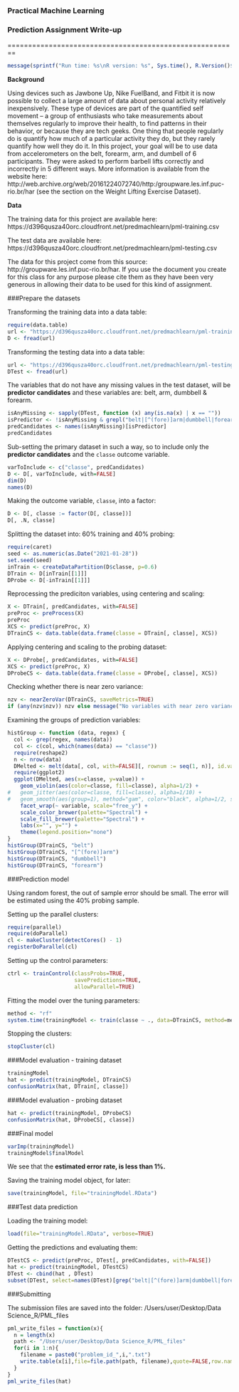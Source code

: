 ### Practical Machine Learning 
### Prediction Assignment Write-up

========================================================
```{r, echo=FALSE}
message(sprintf("Run time: %s\nR version: %s", Sys.time(), R.Version()$version.string))
```

**Background**

Using devices such as Jawbone Up, Nike FuelBand, and Fitbit it is now possible to collect a large amount of data about personal activity relatively inexpensively. These type of devices are part of the quantified self movement – a group of enthusiasts who take measurements about themselves regularly to improve their health, to find patterns in their behavior, or because they are tech geeks. One thing that people regularly do is quantify how much of a particular activity they do, but they rarely quantify how well they do it. In this project, your goal will be to use data from accelerometers on the belt, forearm, arm, and dumbell of 6 participants. They were asked to perform barbell lifts correctly and incorrectly in 5 different ways. More information is available from the website here: http://web.archive.org/web/20161224072740/http:/groupware.les.inf.puc-rio.br/har (see the section on the Weight Lifting Exercise Dataset).

**Data**

The training data for this project are available here: 
https://d396qusza40orc.cloudfront.net/predmachlearn/pml-training.csv

The test data are available here: 
https://d396qusza40orc.cloudfront.net/predmachlearn/pml-testing.csv

The data for this project come from this source: http://groupware.les.inf.puc-rio.br/har. If you use the document you create for this class for any purpose please cite them as they have been very generous in allowing their data to be used for this kind of assignment. 


###Prepare the datasets

Transforming the training data into a data table:

```{r}
require(data.table)
url <- "https://d396qusza40orc.cloudfront.net/predmachlearn/pml-training.csv"
D <- fread(url)
```

Transforming the testing data into a data table:

```{r}
url <- "https://d396qusza40orc.cloudfront.net/predmachlearn/pml-testing.csv"
DTest <- fread(url)
```

The variables that do not have any missing values in the test dataset, will be **predictor candidates** and these variables are: belt, arm, dumbbell & forearm. 

```{r}
isAnyMissing <- sapply(DTest, function (x) any(is.na(x) | x == ""))
isPredictor <- !isAnyMissing & grepl("belt|[^(fore)]arm|dumbbell|forearm", names(isAnyMissing))
predCandidates <- names(isAnyMissing)[isPredictor]
predCandidates
```

Sub-setting the primary dataset in such a way, so to include only the **predictor candidates** and the `classe` outcome variable.

```{r}
varToInclude <- c("classe", predCandidates)
D <- D[, varToInclude, with=FALSE]
dim(D)
names(D)
```

Making the outcome variable, `classe`, into a factor:

```{r}
D <- D[, classe := factor(D[, classe])]
D[, .N, classe]
```

Splitting the dataset into: 60% training and 40% probing:

```{r}
require(caret)
seed <- as.numeric(as.Date("2021-01-28"))
set.seed(seed)
inTrain <- createDataPartition(D$classe, p=0.6)
DTrain <- D[inTrain[[1]]]
DProbe <- D[-inTrain[[1]]]
```

Reprocessing the prediciton variables, using centering and scaling: 

```{r}
X <- DTrain[, predCandidates, with=FALSE]
preProc <- preProcess(X)
preProc
XCS <- predict(preProc, X)
DTrainCS <- data.table(data.frame(classe = DTrain[, classe], XCS))
```

Applying centering and scaling to the probing dataset:

```{r}
X <- DProbe[, predCandidates, with=FALSE]
XCS <- predict(preProc, X)
DProbeCS <- data.table(data.frame(classe = DProbe[, classe], XCS))
```

Checking whether there is near zero variance:

```{r}
nzv <- nearZeroVar(DTrainCS, saveMetrics=TRUE)
if (any(nzv$nzv)) nzv else message("No variables with near zero variance")
```

Examining the groups of prediction variables:

```{r histGroup}
histGroup <- function (data, regex) {
  col <- grep(regex, names(data))
  col <- c(col, which(names(data) == "classe"))
  require(reshape2)
  n <- nrow(data)
  DMelted <- melt(data[, col, with=FALSE][, rownum := seq(1, n)], id.vars=c("rownum", "classe"))
  require(ggplot2)
  ggplot(DMelted, aes(x=classe, y=value)) +
    geom_violin(aes(color=classe, fill=classe), alpha=1/2) +
#   geom_jitter(aes(color=classe, fill=classe), alpha=1/10) +
#   geom_smooth(aes(group=1), method="gam", color="black", alpha=1/2, size=2) +
    facet_wrap(~ variable, scale="free_y") +
    scale_color_brewer(palette="Spectral") +
    scale_fill_brewer(palette="Spectral") +
    labs(x="", y="") +
    theme(legend.position="none")
}
histGroup(DTrainCS, "belt")
histGroup(DTrainCS, "[^(fore)]arm")
histGroup(DTrainCS, "dumbbell")
histGroup(DTrainCS, "forearm")
```


###Prediction model

Using random forest, the out of sample error should be small. The error will be estimated using the 40% probing sample.

Setting up the parallel clusters:

```{r}
require(parallel)
require(doParallel)
cl <- makeCluster(detectCores() - 1)
registerDoParallel(cl)
```

Setting up the control parameters:

```{r}
ctrl <- trainControl(classProbs=TRUE,
                     savePredictions=TRUE,
                     allowParallel=TRUE)
```

Fitting the model over the tuning parameters:

```{r}
method <- "rf"
system.time(trainingModel <- train(classe ~ ., data=DTrainCS, method=method))
```

Stopping the clusters:

```{r}
stopCluster(cl)
```

###Model evaluation - training dataset

```{r}
trainingModel
hat <- predict(trainingModel, DTrainCS)
confusionMatrix(hat, DTrain[, classe])
```

###Model evaluation - probing dataset

```{r}
hat <- predict(trainingModel, DProbeCS)
confusionMatrix(hat, DProbeCS[, classe])
```

###Final model

```{r finalModel}
varImp(trainingModel)
trainingModel$finalModel
```

We see that the **estimated error rate, is less than 1%.**

Saving the training model object, for later:

```{r}
save(trainingModel, file="trainingModel.RData")
```


###Test data prediction

Loading the training model:

```{r}
load(file="trainingModel.RData", verbose=TRUE)
```

Getting the predictions and evaluating them:

```{r}
DTestCS <- predict(preProc, DTest[, predCandidates, with=FALSE])
hat <- predict(trainingModel, DTestCS)
DTest <- cbind(hat , DTest)
subset(DTest, select=names(DTest)[grep("belt|[^(fore)]arm|dumbbell|forearm", names(DTest), invert=TRUE)])
```
###Submitting

The submission files are saved into the folder: /Users/user/Desktop/Data Science_R/PML_files

```{r}
pml_write_files = function(x){
  n = length(x)
  path <- "/Users/user/Desktop/Data Science_R/PML_files"
  for(i in 1:n){
    filename = paste0("problem_id_",i,".txt")
    write.table(x[i],file=file.path(path, filename),quote=FALSE,row.names=FALSE,col.names=FALSE)
  }
}
pml_write_files(hat)
```